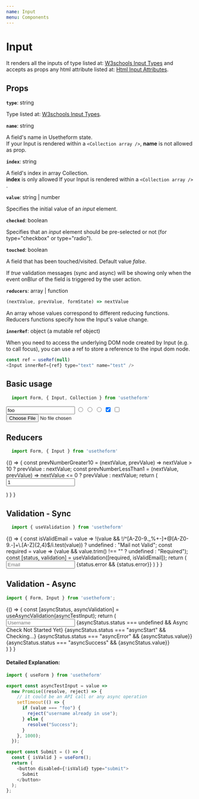 ---
name: Input
menu: Components
---


# Input
It renders all the inputs of type listed at: [W3schools Input Types](https://www.w3schools.com/html/html_form_input_types.asp) and accepts as props any html attribute listed at: [Html Input Attributes](https://www.w3schools.com/tags/tag_input.asp).

## Props

**`type`**: string

Type listed at: [W3schools Input Types](https://www.w3schools.com/html/html_form_input_types.asp).

**`name`**: string

A field's name in Usetheform state. <br />
If your Input is rendered within a `<Collection array />`, **name** is not allowed as prop.

**`index`**: string

A field's index in array Collection. <br />
**index** is only allowed If your Input is rendered within a `<Collection array /> `. 

**`value`**: string | number

Specifies the initial value of an *input* element.

**`checked`**: boolean

Specifies that an *input* element should be pre-selected or not (for type="checkbox" or type="radio").

**`touched`**: boolean

A field that has been touched/visited. Default value *false*. 

If *true* validation messages (sync and async) will be showing only when the event onBlur of the field is triggered by the user action.

**`reducers`**: array | function

```javascript
(nextValue, prevValue, formState) => nextValue
```
 
An array whose values correspond to different reducing functions.
Reducers functions specify how the Input's value change.

**`innerRef`**: object (a mutable ref object)

When you need to access the underlying DOM node created by Input (e.g. to call focus), you can use a ref to store a reference to the input dom node.

```javascript
const ref = useRef(null)
<Input innerRef={ref} type="text" name="test" />
```

## Basic usage

```javascript
  import Form, { Input, Collection } from 'usetheform'
```
<Playground>
  <Form>
    <Input type="text" name="name" value="foo" placeholder="Name" />
    <Input type="radio" name="sex" value="M" placeholder="M" />
    <Input type="radio" name="sex" value="F" placeholder="F" />
    <Input type="radio" name="sex" value="Other" placeholder="Other" />
    <Input type="checkbox" name="option1" checked placeholder="Option 1" />
    <Input type="checkbox" name="option2" placeholder="Option 2" />
    <Input type="file" name="file" />
  </Form>
</Playground>

## Reducers

```javascript
  import Form, { Input } from 'usetheform'
```

<Playground>
{() => {
    const prevNumberGreater10 = (nextValue, prevValue) => nextValue > 10 ? prevValue : nextValue;
    const prevNumberLessThan1 = (nextValue, prevValue) => nextValue <= 0 ? prevValue : nextValue;
    return (
      <Form>
        <Input type="number" name="numberWithReducer" reducers={[prevNumberLessThan1, prevNumberGreater10]} placeholder="Number" value="1" />
      </Form>
    )
  }
}
</Playground>

## Validation - Sync

```javascript
  import { useValidation } from 'usetheform'
```

<Playground>
{() => {
    const isValidEmail = value =>
    !(value && !/^[A-Z0-9._%+-]+@[A-Z0-9.-]+\.[A-Z]{2,4}$/i.test(value))
      ? undefined
      : "Mail not Valid";
    const required = value => (value && value.trim() !== "" ? undefined : "Required");
    const [status, validation] = useValidation([required, isValidEmail]);
    return (
      <Form>
        <Input type="text" name="email" touched placeholder="Email" {...validation} />
        {status.error && <label>{status.error}</label>}
        <Submit />
      </Form>
    )
  }
}
</Playground>


## Validation - Async

```javascript
import { Form, Input } from 'usetheform';
```

<Playground>
{() => {
    const [asyncStatus, asyncValidation] = useAsyncValidation(asyncTestInput);
    return (
      <Form>
        <Input type="text" name="username" touched placeholder="Username" {...asyncValidation} />
        {asyncStatus.status === undefined && <label>Async Check Not Started Yet</label>}
        {asyncStatus.status === "asyncStart" && <label>Checking...</label>}
        {asyncStatus.status === "asyncError" && <label>{asyncStatus.value}</label>}
        {asyncStatus.status === "asyncSuccess" && <label>{asyncStatus.value}</label>}
        <br />
        <Submit />
      </Form>
    )
  }
}
</Playground>

#### Detailed Explanation:

```javascript
import { useForm } from 'usetheform'

export const asyncTestInput = value =>
  new Promise((resolve, reject) => {
    // it could be an API call or any async operation
    setTimeout(() => {
      if (value === "foo") {
        reject("username already in use");
      } else {
        resolve("Success");
      }
    }, 1000);
  });

export const Submit = () => {
  const { isValid } = useForm();
  return (
    <button disabled={!isValid} type="submit">
      Submit
    </button>
  );
};
```